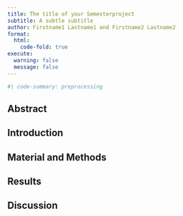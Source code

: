 ---
title: The title of your Semesterproject
subtitle: A subtle subtitle
author: Firstname1 Lastname1 and Firstname2 Lastname2
format:
  html:
    code-fold: true
execute:
  warning: false
  message: false
---

```{r preprocessing}
#| code-summary: preprocessing

``` 


## Abstract

## Introduction

## Material and Methods

## Results

## Discussion

